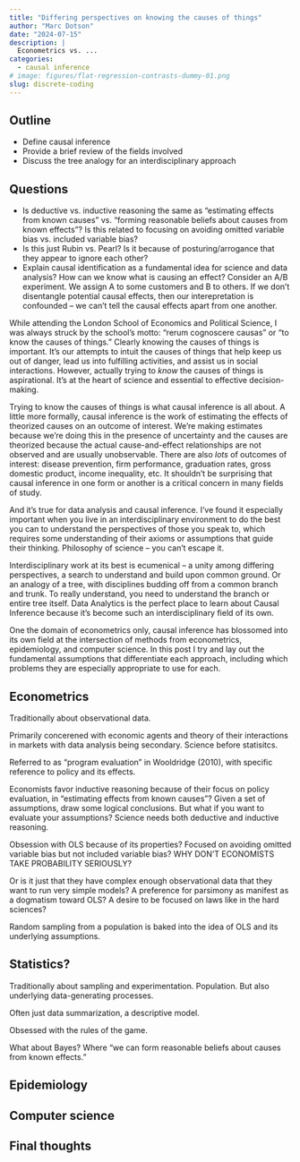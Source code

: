 ```yaml
---
title: "Differing perspectives on knowing the causes of things"
author: "Marc Dotson"
date: "2024-07-15"
description: |
  Econometrics vs. ...
categories:
  - causal inference
# image: figures/flat-regression-contrasts-dummy-01.png
slug: discrete-coding
---
```


## Outline

- Define causal inference
- Provide a brief review of the fields involved
- Discuss the tree analogy for an interdisciplinary approach

## Questions

- Is deductive vs. inductive reasoning the same as "estimating effects from known causes" vs. "forming reasonable beliefs about causes from known effects"? Is this related to focusing on avoiding omitted variable bias vs. included variable bias?
- Is this just Rubin vs. Pearl? Is it because of posturing/arrogance that they appear to ignore each other?
- Explain causal identification as a fundamental idea for science and data analysis? How can we know what is causing an effect? Consider an A/B experiment. We assign A to some customers and B to others. If we don't disentangle potential causal effects, then our interepretation is confounded -- we can't tell the causal effects apart from one another.

While attending the London School of Economics and Political Science, I was always struck by the school's motto: "rerum cognoscere causas" or "to know the causes of things." Clearly knowing the causes of things is important. It's our attempts to intuit the causes of things that help keep us out of danger, lead us into fulfilling activities, and assist us in social interactions. However, actually trying to *know* the causes of things is aspirational. It's at the heart of science and essential to effective decision-making.

Trying to know the causes of things is what causal inference is all about. A little more formally, causal inference is the work of estimating the effects of theorized causes on an outcome of interest. We're making estimates because we're doing this in the presence of uncertainty and the causes are theorized because the actual cause-and-effect relationships are not observed and are usually unobservable. There are also *lots* of outcomes of interest: disease prevention, firm performance, graduation rates, gross domestic product, income inequality, etc. It shouldn't be surprising that causal inference in one form or another is a critical concern in many fields of study.




And it's true for data analysis and causal inference. I've found it especially important when you live in an interdisciplinary environment to do the best you can to understand the perspectives of those you speak to, which requires some understanding of their axioms or assumptions that guide their thinking. Philosophy of science -- you can't escape it.

Interdisciplinary work at its best is ecumenical -- a unity among differing perspectives, a search to understand and build upon common ground. Or an analogy of a tree, with disciplines budding off from a common branch and trunk. To really understand, you need to understand the branch or entire tree itself. Data Analytics is the perfect place to learn about Causal Inference because it’s become such an interdisciplinary field of its own.

One the domain of econometrics only, causal inference has blossomed into its own field at the intersection of methods from econometrics, epidemiology, and computer science. In this post I try and lay out the fundamental assumptions that differentiate each approach, including which problems they are especially appropriate to use for each.

## Econometrics

Traditionally about observational data.

Primarily concerened with economic agents and theory of their interactions in markets with data analysis being secondary. Science before statisitcs.

Referred to as "program evaluation" in Wooldridge (2010), with specific reference to policy and its effects.

Economists favor inductive reasoning because of their focus on policy evaluation, in "estimating effects from known causes"? Given a set of assumptions, draw some logical conclusions. But what if you want to evaluate your assumptions? Science needs both deductive and inductive reasoning.

Obsession with OLS because of its properties? Focused on avoiding omitted variable bias but not included variable bias? WHY DON'T ECONOMISTS TAKE PROBABILITY SERIOUSLY?

Or is it just that they have complex enough observational data that they want to run very simple models? A preference for parsimony as manifest as a dogmatism toward OLS? A desire to be focused on laws like in the hard sciences?

Random sampling from a population is baked into the idea of OLS and its underlying assumptions.

## Statistics?

Traditionally about sampling and experimentation. Population. But also underlying data-generating processes.

Often just data summarization, a descriptive model.

Obsessed with the rules of the game.

What about Bayes? Where "we can form reasonable beliefs about causes from known effects."

## Epidemiology

## Computer science

## Final thoughts



